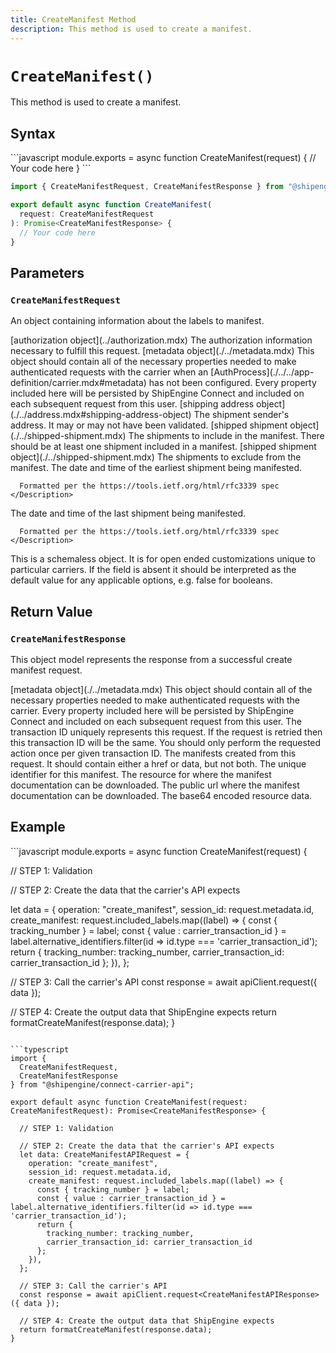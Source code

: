 ```yaml
---
title: CreateManifest Method
description: This method is used to create a manifest.
---
```



`CreateManifest()`
===========================
This method is used to create a manifest.


Syntax
-----------------------------------------------
<CodeWrapper>
```javascript
module.exports = async function CreateManifest(request) {
  // Your code here
}
```

```typescript
import { CreateManifestRequest, CreateManifestResponse } from "@shipengine/connect-carrier-api";

export default async function CreateManifest(
  request: CreateManifestRequest
): Promise<CreateManifestResponse> {
  // Your code here
}
```
</CodeWrapper>



Parameters
-----------------------------------------------

### `CreateManifestRequest`
An object containing information about the labels to manifest.

<Reference>

  <Field name="authorization" nullable={true}>
    <Type>
      [authorization object](../authorization.mdx)
    </Type>
    <Description>
      The authorization information necessary to fulfill this request.
    </Description>
  </Field>

  <Field name="metadata" nullable={true}>
    <Type>
      [metadata object](./../metadata.mdx)
    </Type>
    <Description>
      This object should contain all of the necessary properties needed to make authenticated requests with the carrier when an [AuthProcess](./../../app-definition/carrier.mdx#metadata) has not been configured.
      Every property included here will be persisted by ShipEngine Connect and included on each subsequent request from this user.
    </Description>
  </Field>

  <Field name="ship_from" nullable={true}>
    <Type>
      [shipping address object](./../address.mdx#shipping-address-object)
    </Type>
    <Description>
      The shipment sender's address. It may or may not have been validated.
    </Description>
  </Field>

  <Field name="included_labels" nullable={true}>
    <Type>
      [shipped shipment object](./../shipped-shipment.mdx)
    </Type>
    <Description>
      The shipments to include in the manifest. There should be at least one shipment included in a manifest.
    </Description>
  </Field>

  <Field name="excluded_labels" nullable={true}>
    <Type>
      [shipped shipment object](./../shipped-shipment.mdx)
    </Type>
    <Description>
      The shipments to exclude from the manifest.
    </Description>
  </Field>

 <Field name="open_datetime" type="string" nullable={true}>
    <Description>
      The date and time of the earliest shipment being manifested.

      Formatted per the https://tools.ietf.org/html/rfc3339 spec
    </Description>
  </Field>

 <Field name="close_datetime" type="string" nullable={true}>
    <Description>
      The date and time of the last shipment being manifested.

      Formatted per the https://tools.ietf.org/html/rfc3339 spec
    </Description>
  </Field>

  <Field name="advanced_options" type="object" nullable={true}>
    <Description>
      This is a schemaless object. It is for open ended customizations unique to particular carriers.
      If the field is absent it should be interpreted as the default value for any applicable options, e.g. false for booleans.
    </Description>
  </Field>

</Reference>



Return Value
-----------------------------------------------
### `CreateManifestResponse`
This object model represents the response from a successful create manifest request.

<Reference>

  <Field name="metadata" required={false}>
    <Type>
      [metadata object](./../metadata.mdx)
    </Type>
    <Description>
      This object should contain all of the necessary properties needed to make authenticated requests with the carrier.
      Every property included here will be persisted by ShipEngine Connect and included on each subsequent request from this user.
    </Description>
  </Field>


  <Field name="transaction_id" type="string" required={true}>
    <Description>
      The transaction ID uniquely represents this request. If the request is retried then this transaction ID will be the same. You should only perform the requested action once per given transaction ID.
    </Description>
  </Field>

  <Field name="manifests" type="object[]" required={true}>
    <Description>
      The manifests created from this request. It should contain either a href or data, but not both.
    </Description>
  </Field>

 <Field name="manifests[].manifest_id" type="string" required={false}>
    <Description>
      The unique identifier for this manifest.
    </Description>
  </Field>

 <Field name="manifests[].document_download" type="object" required={false}>
    <Description>
      The resource for where the manifest documentation can be downloaded.
    </Description>
  </Field>

 <Field name="manifests[].document_download.href" type="string" required={false}>
    <Description>
      The public url where the manifest documentation can be downloaded.
    </Description>
  </Field>

 <Field name="manifests[].document_download.data" type="string" required={false}>
    <Description>
      The base64 encoded resource data.
    </Description>
  </Field>

</Reference>



Example
-----------------------------------------------
<CodeWrapper>
```javascript
module.exports = async function CreateManifest(request) {

  // STEP 1: Validation

  // STEP 2: Create the data that the carrier's API expects

  let data = {
    operation: "create_manifest",
    session_id: request.metadata.id,
    create_manifest: request.included_labels.map((label) => {
      const { tracking_number } = label;
      const { value : carrier_transaction_id } = label.alternative_identifiers.filter(id => id.type === 'carrier_transaction_id');
      return {
        tracking_number: tracking_number,
        carrier_transaction_id: carrier_transaction_id
      };
    }),
  };

  // STEP 3: Call the carrier's API
  const response = await apiClient.request({ data });

  // STEP 4: Create the output data that ShipEngine expects
  return formatCreateManifest(response.data);
}
```

```typescript
import {
  CreateManifestRequest,
  CreateManifestResponse
} from "@shipengine/connect-carrier-api";

export default async function CreateManifest(request: CreateManifestRequest): Promise<CreateManifestResponse> {

  // STEP 1: Validation

  // STEP 2: Create the data that the carrier's API expects
  let data: CreateManifestAPIRequest = {
    operation: "create_manifest",
    session_id: request.metadata.id,
    create_manifest: request.included_labels.map((label) => {
      const { tracking_number } = label;
      const { value : carrier_transaction_id } = label.alternative_identifiers.filter(id => id.type === 'carrier_transaction_id');
      return {
        tracking_number: tracking_number,
        carrier_transaction_id: carrier_transaction_id
      };
    }),
  };

  // STEP 3: Call the carrier's API
  const response = await apiClient.request<CreateManifestAPIResponse>({ data });

  // STEP 4: Create the output data that ShipEngine expects
  return formatCreateManifest(response.data);
}
```
</CodeWrapper>
